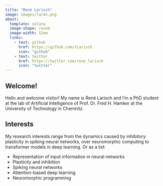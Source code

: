 ```yaml
---
title: "René Larisch"
image: images/laren.png
about: 
  template: solana
  image-shape: round
  image-width: 12em
  links:
    - text: github
      href: https://github.com/rLarisch
      icon: "github"
    - text: twitter
      href: https://twitter.com/rene_larisch
      icon: "twitter"
---
```


## Welcome!

Hello and welcome visitor!
My name is René Larisch and I'm a PhD student at the lab of Artificial Intelligence of Prof. Dr. Fred H. Hamker at the University of Technology in Chemnitz.

## Interests

My research interests range from the dynamics caused by inhibitory plasticity in spiking neural networks, over neuromorphic computing to transformer models in deep learning. 
Or as a list:

 - Representation of input information in neural networks
 - Plasticity and inhibition
 - Spiking neural networks
 - Attention-based deep learning
 - Neuromorphic programming 


